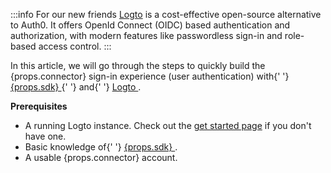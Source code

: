 :::info For our new friends
[Logto](https://logto.io) is a cost-effective open-source alternative to Auth0. It offers OpenId Connect (OIDC) based authentication and authorization, with modern features like passwordless sign-in and role-based access control.
:::

<p>
  In this article, we will go through the steps to quickly build the {props.connector} sign-in
  experience (user authentication) with{' '}
  <a href={props.link} target="_blank">
    {props.sdk}
  </a>{' '}
  and{' '}
  <a href="https://logto.io" target="_blank">
    Logto
  </a>
  .
</p>

**Prerequisites**

- A running Logto instance. Check out the [get started page](/docs/tutorials/get-started/) if you don't have one.
- <span>
    Basic knowledge of{' '}
    <a href={props.link} target="_blank">
      {props.sdk}
    </a>
    .
  </span>
- <span>A usable {props.connector} account.</span>
